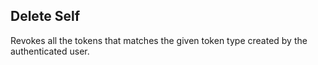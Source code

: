 
## Delete Self

<OperationInfo method='post' path='/auth-tokens.self.delete' />

Revokes all the tokens that matches the given token type created by the
authenticated user.

